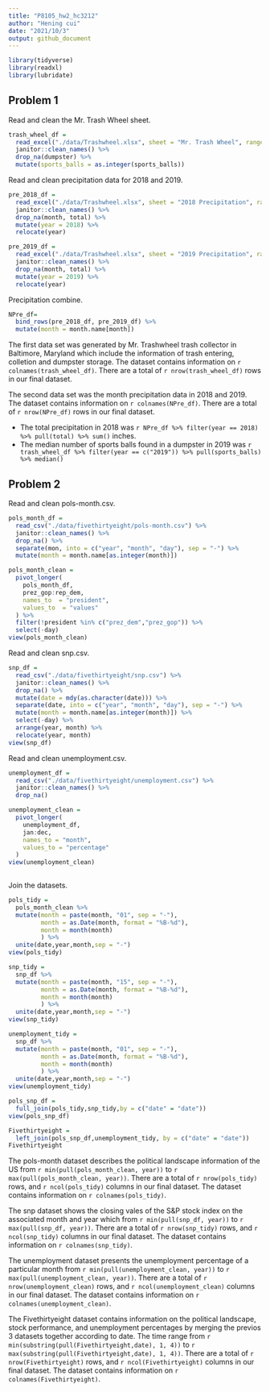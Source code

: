 ```yaml
---
title: "P8105_hw2_hc3212"
author: "Hening cui"
date: "2021/10/3"
output: github_document
---
```


```r
library(tidyverse)
library(readxl)
library(lubridate)
```

## Problem 1

Read and clean the Mr. Trash Wheel sheet.

```r
trash_wheel_df = 
  read_excel("./data/Trashwheel.xlsx", sheet = "Mr. Trash Wheel", range = "A2:N408") %>% 
  janitor::clean_names() %>% 
  drop_na(dumpster) %>% 
  mutate(sports_balls = as.integer(sports_balls))
```

Read and clean precipitation data for 2018 and 2019.

```r
pre_2018_df = 
  read_excel("./data/Trashwheel.xlsx", sheet = "2018 Precipitation", range = "A2:B15") %>%
  janitor::clean_names() %>% 
  drop_na(month, total) %>% 
  mutate(year = 2018) %>% 
  relocate(year) 

pre_2019_df = 
  read_excel("./data/Trashwheel.xlsx", sheet = "2019 Precipitation", range = "A2:B15") %>%
  janitor::clean_names() %>% 
  drop_na(month, total) %>% 
  mutate(year = 2019) %>%
  relocate(year) 
```

Precipitation combine.

```r
NPre_df= 
  bind_rows(pre_2018_df, pre_2019_df) %>% 
  mutate(month = month.name[month])
```

The first data set was generated by Mr. Trashwheel trash collector in Baltimore, Maryland which include the information of trash entering, colletion and dumpster storage. The dataset contains information on `r colnames(trash_wheel_df)`. There are a total of `r nrow(trash_wheel_df)` rows in our final dataset. 

The second data set was the month precipitation data in 2018 and 2019. The dataset contains information on `r colnames(NPre_df)`. There are a total of `r nrow(NPre_df)` rows in our final dataset.


* The total precipitation in 2018 was `r NPre_df %>% filter(year == 2018) %>% pull(total) %>% sum()` inches.
* The median number of sports balls found in a dumpster in 2019 was `r trash_wheel_df %>% filter(year == c("2019")) %>% pull(sports_balls) %>% median()`

## Problem 2

Read and clean pols-month.csv.

```r
pols_month_df = 
  read_csv("./data/fivethirtyeight/pols-month.csv") %>% 
  janitor::clean_names() %>% 
  drop_na() %>% 
  separate(mon, into = c("year", "month", "day"), sep = "-") %>% 
  mutate(month = month.name[as.integer(month)]) 

pols_month_clean = 
  pivot_longer(
    pols_month_df, 
    prez_gop:rep_dem,
    names_to  = "president",
    values_to  = "values"
  ) %>% 
  filter(!president %in% c("prez_dem","prez_gop")) %>% 
  select(-day)
view(pols_month_clean)
```

Read and clean snp.csv.

```r
snp_df = 
  read_csv("./data/fivethirtyeight/snp.csv") %>% 
  janitor::clean_names() %>% 
  drop_na() %>% 
  mutate(date = mdy(as.character(date))) %>% 
  separate(date, into = c("year", "month", "day"), sep = "-") %>% 
  mutate(month = month.name[as.integer(month)]) %>% 
  select(-day) %>% 
  arrange(year, month) %>% 
  relocate(year, month)
view(snp_df) 
```

Read and clean unemployment.csv.

```r
unemployment_df = 
  read_csv("./data/fivethirtyeight/unemployment.csv") %>% 
  janitor::clean_names() %>% 
  drop_na() 

unemployment_clean =
  pivot_longer(
    unemployment_df,
    jan:dec,
    names_to = "month",
    values_to = "percentage"
  ) 
view(unemployment_clean)
  
```

Join the datasets.

```r
pols_tidy =
  pols_month_clean %>% 
  mutate(month = paste(month, "01", sep = "-"),
         month = as.Date(month, format = "%B-%d"),
         month = month(month)
         ) %>% 
  unite(date,year,month,sep = "-")
view(pols_tidy) 

snp_tidy =
  snp_df %>% 
  mutate(month = paste(month, "15", sep = "-"),
         month = as.Date(month, format = "%B-%d"),
         month = month(month)
         ) %>% 
  unite(date,year,month,sep = "-")
view(snp_tidy) 

unemployment_tidy =
  snp_df %>% 
  mutate(month = paste(month, "01", sep = "-"),
         month = as.Date(month, format = "%B-%d"),
         month = month(month)
         ) %>% 
  unite(date,year,month,sep = "-")
view(unemployment_tidy) 

pols_snp_df = 
  full_join(pols_tidy,snp_tidy,by = c("date" = "date")) 
view(pols_snp_df)

Fivethirtyeight =
  left_join(pols_snp_df,unemployment_tidy, by = c("date" = "date"))
Fivethirtyeight
```

The pols-month dataset describes the political landscape information of the US from `r min(pull(pols_month_clean, year))` to `r max(pull(pols_month_clean, year))`. There are a total of `r nrow(pols_tidy)` rows, and `r ncol(pols_tidy)` columns in our final dataset. The dataset contains information on `r colnames(pols_tidy)`.

The snp dataset shows the closing vales of the S&P stock index on the associated month and year which from `r min(pull(snp_df, year))` to `r max(pull(snp_df, year))`. There are a total of `r nrow(snp_tidy)` rows, and `r ncol(snp_tidy)` columns in our final dataset. The dataset contains information on `r colnames(snp_tidy)`.

The unemployment dataset presents the unemployment percentage of a particular month  from `r min(pull(unemployment_clean, year))` to `r max(pull(unemployment_clean, year))`. There are a total of `r nrow(unemployment_clean)` rows, and `r ncol(unemployment_clean)` columns in our final dataset. The dataset contains information on `r colnames(unemployment_clean)`.

The Fivethirtyeight dataset contains information on the political landscape, stock performance, and unemployment percentages by merging the previos 3 datasets together according to date. The time range from `r min(substring(pull(Fivethirtyeight,date), 1, 4))` to `r max(substring(pull(Fivethirtyeight,date), 1, 4))`. There are a total of `r nrow(Fivethirtyeight)` rows, and `r ncol(Fivethirtyeight)` columns in our final dataset. The dataset contains information on `r colnames(Fivethirtyeight)`.


